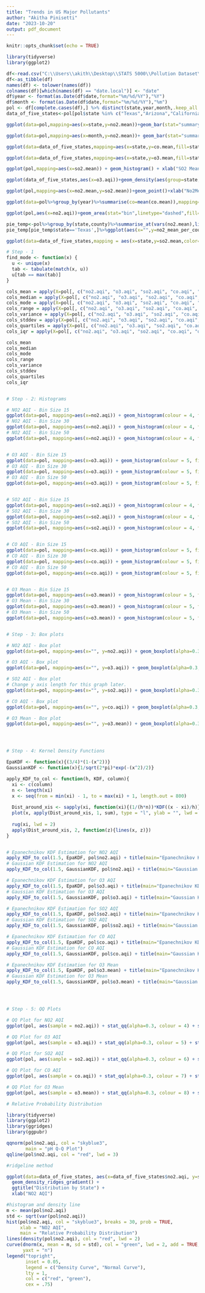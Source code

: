 ---
title: "Trends in US Major Pollutants"
author: "Akitha Pinisetti"
date: "2023-10-20"
output: pdf_document
---

```{r setup, include=FALSE}
knitr::opts_chunk$set(echo = TRUE)
```
```{r}
library(tidyverse)
library(ggplot2)
```

```{r}
df<-read.csv("C:\\Users\\akith\\Desktop\\STATS 5000\\Pollution Dataset\\pollution_us_2000_2016.csv")
df<-as_tibble(df)
names(df) <- tolower(names(df))
colnames(df)[which(names(df) == "date.local")] <- "date"
df$year <- format(as.Date(df$date,format="%m/%d/%Y"),"%Y")
df$month <- format(as.Date(df$date,format="%m/%d/%Y"),"%m")
pol <- df[complete.cases(df),] %>% distinct(state,year,month,.keep_all = TRUE)
data_of_five_states<-pol[pol$state %in% c("Texas","Arizona","California","Colorado","Florida"),]

ggplot(data=pol,mapping=aes(x=state,y=no2.mean))+geom_bar(stat="summary",fill="steelblue")+theme(axis.text.x = element_text(angle = 90, vjust = 0.5)) + ylab("NO2 Mean") +ggtitle("NO2 Mean Across All US States")+theme(plot.title=element_text(color="black", size=14,face="bold.italic",hjust=0.5),axis.title.x=element_text(color="black",size=14,face="bold"),axis.title.y = element_text(color="black", size=14, face="bold"))

ggplot(data=pol,mapping=aes(x=month,y=no2.mean))+ geom_bar(stat="summary",fill="grey")+theme(axis.text.x=element_text(angle=90,vjust=0.5))+ ggtitle("NO2 Mean Value monthly")+ylab("NO2 Mean")+ theme(plot.title=element_text(color="black",size=14,face="bold.italic",hjust=0.5),axis.title.x=element_text(color="black",size=14,face="bold"),axis.title.y=element_text(color="black",size=14,face="bold"))

ggplot(data=data_of_five_states,mapping=aes(x=state,y=co.mean,fill=state))+geom_boxplot(alpha=0.3)+ylab("CO Mean") + ggtitle("CO Mean of 5 US States") + theme(plot.title =element_text(color="black",size=14,face="bold.italic",hjust=0.5),axis.title.x=element_text(color="black", size=14, face="bold"),axis.title.y = element_text(color="black", size=14, face="bold"))

ggplot(data=data_of_five_states,mapping=aes(x=state,y=o3.mean,fill=state))+geom_violin()+ stat_summary(fun="mean") + ylab("O3 Mean")+ggtitle("O3 Mean of 5 US States")+theme(plot.title=element_text(color="black",size=14,face="bold.italic",hjust=0.5),axis.title.x=element_text(color="black",size=14,face="bold"),axis.title.y=element_text(color="black",size=14,face="bold"))

ggplot(pol,mapping=aes(x=so2.mean)) + geom_histogram() + xlab("SO2 Mean") + ggtitle("SO2 Meandistribution")+theme(plot.title = element_text(color="black", size=14, face="bold.italic",hjust=0.5),axis.title.x=element_text(color="black",size=14, face="bold"),axis.title.y = element_text(color="black", size=14, face="bold"))

ggplot(data_of_five_states,aes(x=o3.aqi))+geom_density(aes(group=state,color=state,fill=state),alpha=0.3) + xlab("O3 Air Quality Index") + ggtitle("O3 Air Quality Index of 5 US States")+theme(plot.title=element_text(color="black",size=14,face="bold.italic",hjust=0.5),axis.title.x=element_text(color="black",size=14,face="bold"),axis.title.y=element_text(color="black", size=14, face="bold"))

ggplot(pol,mapping=aes(x=no2.mean,y=so2.mean))+geom_point()+xlab("No2Mean")+ylab("SO2Mean")+ggtitle("Scatter plot of NO2 Vs SO2 Mean")+theme(plot.title = element_text(color="black",size=14,face="bold.italic",hjust=0.5),axis.title.x=element_text(color="black", size=14, face="bold"), axis.title.y = element_text(color="black", size=14, face="bold"))

ggplot(data=pol%>%group_by(year)%>%summarise(co=mean(co.mean)),mapping=aes(x=year,y=co,group=1))+ geom_line(color="#00AFBB", size = 2) + geom_point() + ylab("CO Mean")+ggtitle("CO Mean Value Over Years") + theme(plot.title=element_text(color="black",size=14,face="bold.italic",hjust=0.5),axis.title.x=element_text(color="black",size=14,face="bold"),axis.title.y=element_text(color="black", size=14, face="bold"))

ggplot(pol,aes(x=no2.aqi))+geom_area(stat="bin",linetype="dashed",fill="lightblue",color="black")+geom_vline(aes(xintercept=mean(no2.aqi)),color="blue",linetype="dashed", size=1) +  xlab("NO2 Air Quality Index") + ggtitle("NO2 Air Quality Index distirbution Area Graph")+ theme(plot.title=element_text(color="black",size=14, face="bold.italic",hjust=0.5),axis.title.x=element_text(color="black",size=14,face="bold"),axis.title.y = element_text(color="black", size=14, face="bold"))

pie_temp<-pol%>%group_by(state,county)%>%summarise_at(vars(no2.mean),list(no2_mean_per_county=mean))
pie_temp[pie_temp$state=='Texas',]%>%ggplot(aes(x="",y=no2_mean_per_county,fill=county))+geom_col(color="black")+ geom_text(aes(label=round(no2_mean_per_county,digit=2)),position=position_stack(vjust=0.5))+coord_polar(theta="y")+ scale_fill_brewer() + theme_bw() + ylab("")+xlab("O3 Mean Per County")+ggtitle("")+theme(plot.title = element_text(color="black", size=14, face="bold.italic",hjust=0.5),axis.title.x=element_text(color="black",size=14,face="bold"),axis.title.y=element_text(color="black", size=14, face="bold"))

ggplot(data=data_of_five_states,mapping = aes(x=state,y=so2.mean,color=state)) + geom_point()+ ggtitle("SO2 Mean of 5 US States")+theme(plot.title =element_text(color="black",size=14,face="bold.italic",hjust=0.5),axis.title.x=element_text(color="black",size=14,face="bold"),axis.title.y= element_text(color="black", size=14, face="bold")) +ylab("so2 mean")

# Step - 1
find_mode <- function(x) {
  u <- unique(x)
  tab <- tabulate(match(x, u))
  u[tab == max(tab)]
}

cols_mean = apply(X=pol[, c("no2.aqi", "o3.aqi", "so2.aqi", "co.aqi", "o3.mean")], 2, mean)
cols_median = apply(X=pol[, c("no2.aqi", "o3.aqi", "so2.aqi", "co.aqi", "o3.mean")], 2, median)
cols_mode = apply(X=pol[, c("no2.aqi", "o3.aqi", "so2.aqi", "co.aqi", "o3.mean")], 2, find_mode)
cols_range = apply(X=pol[, c("no2.aqi", "o3.aqi", "so2.aqi", "co.aqi", "o3.mean")], 2, range)
cols_variance = apply(X=pol[, c("no2.aqi", "o3.aqi", "so2.aqi", "co.aqi", "o3.mean")], 2, var)
cols_stddev = apply(X=pol[, c("no2.aqi", "o3.aqi", "so2.aqi", "co.aqi", "o3.mean")], 2, sd)
cols_quartiles = apply(X=pol[, c("no2.aqi", "o3.aqi", "so2.aqi", "co.aqi", "o3.mean")], 2, quantile)
cols_iqr = apply(X=pol[, c("no2.aqi", "o3.aqi", "so2.aqi", "co.aqi", "o3.mean")], 2, IQR)

cols_mean
cols_median
cols_mode
cols_range
cols_variance
cols_stddev
cols_quartiles
cols_iqr


# Step - 2: Histograms 

# NO2 AQI - Bin Size 15
ggplot(data=pol, mapping=aes(x=no2.aqi)) + geom_histogram(colour = 4, fill = "grey", bins = 15) + xlab("NO2 AQI") + ylab("Count") + theme(axis.text.x = element_text(angle = 90, vjust = 0.5)) + ggtitle("Histogram of NO2 AQI with Bin size of 15") + theme(plot.title=element_text(color="black", size=14, face="bold.italic", hjust=0.5), axis.title.x=element_text(color="black", size=14, face="bold"), axis.title.y = element_text(color="black", size=14, face="bold"))
# NO2 AQI - Bin Size 30
ggplot(data=pol, mapping=aes(x=no2.aqi)) + geom_histogram(colour = 4, fill = "grey", bins = 30) + xlab("NO2 AQI") + ylab("Count") + theme(axis.text.x = element_text(angle = 90, vjust = 0.5)) + ggtitle("Histogram of NO2 AQI with Bin size of 30") + theme(plot.title=element_text(color="black", size=14, face="bold.italic", hjust=0.5), axis.title.x=element_text(color="black", size=14, face="bold"), axis.title.y = element_text(color="black", size=14, face="bold"))
# NO2 AQI - Bin Size 50
ggplot(data=pol, mapping=aes(x=no2.aqi)) + geom_histogram(colour = 4, fill = "grey", bins = 50) + xlab("NO2 AQI") + ylab("Count") + theme(axis.text.x = element_text(angle = 90, vjust = 0.5)) + ggtitle("Histogram of NO2 AQI with Bin size of 50") + theme(plot.title=element_text(color="black", size=14, face="bold.italic", hjust=0.5), axis.title.x=element_text(color="black", size=14, face="bold"), axis.title.y = element_text(color="black", size=14, face="bold"))


# O3 AQI - Bin Size 15
ggplot(data=pol, mapping=aes(x=o3.aqi)) + geom_histogram(colour = 5, fill = "blue", bins = 15) + xlab("O3 AQI") + ylab("Count") + theme(axis.text.x = element_text(angle = 90, vjust = 0.5)) + ggtitle("Histogram of O3 AQI with Bin size of 15") + theme(plot.title=element_text(color="black", size=14, face="bold.italic", hjust=0.5),axis.title.x=element_text(color="black",size=14,face="bold"), axis.title.y = element_text(color="black", size=14, face="bold"))
# O3 AQI - Bin Size 30
ggplot(data=pol, mapping=aes(x=o3.aqi)) + geom_histogram(colour = 5, fill = "blue", bins = 30) + xlab("O3 AQI") + ylab("Count") + theme(axis.text.x = element_text(angle = 90, vjust = 0.5)) + ggtitle("Histogram of O3 AQI with Bin size of 30") + theme(plot.title=element_text(color="black", size=14, face="bold.italic", hjust=0.5),axis.title.x=element_text(color="black",size=14,face="bold"), axis.title.y = element_text(color="black", size=14, face="bold"))
# O3 AQI - Bin Size 50
ggplot(data=pol, mapping=aes(x=o3.aqi)) + geom_histogram(colour = 5, fill = "blue", bins = 50) + xlab("O3 AQI") + ylab("Count") + theme(axis.text.x = element_text(angle = 90, vjust = 0.5)) + ggtitle("Histogram of O3 AQI with Bin size of 50") + theme(plot.title=element_text(color="black", size=14, face="bold.italic", hjust=0.5),axis.title.x=element_text(color="black",size=14,face="bold"), axis.title.y = element_text(color="black", size=14, face="bold"))


# SO2 AQI - Bin Size 15
ggplot(data=pol, mapping=aes(x=so2.aqi)) + geom_histogram(colour = 4, fill = "red", bins = 15) + xlab("SO2 AQI") + ylab("Count") + theme(axis.text.x = element_text(angle = 90, vjust = 0.5)) + ggtitle("Histogram of SO2 AQI with Bin size of 15") + theme(plot.title=element_text(color="black", size=14, face="bold.italic", hjust=0.5),axis.title.x=element_text(color="black",size=14,face="bold"), axis.title.y = element_text(color="black", size=14, face="bold"))
# SO2 AQI - Bin Size 30
ggplot(data=pol, mapping=aes(x=so2.aqi)) + geom_histogram(colour = 4, fill = "red", bins = 30) + xlab("SO2 AQI") + ylab("Count") + theme(axis.text.x = element_text(angle = 90, vjust = 0.5)) + ggtitle("Histogram of SO2 AQI with Bin size of 30") + theme(plot.title=element_text(color="black", size=14, face="bold.italic", hjust=0.5),axis.title.x=element_text(color="black",size=14,face="bold"), axis.title.y = element_text(color="black", size=14, face="bold"))
# SO2 AQI - Bin Size 50
ggplot(data=pol, mapping=aes(x=so2.aqi)) + geom_histogram(colour = 4, fill = "red", bins = 50) + xlab("SO2 AQI") + ylab("Count") + theme(axis.text.x = element_text(angle = 90, vjust = 0.5)) + ggtitle("Histogram of SO2 AQI with Bin size of 50") + theme(plot.title=element_text(color="black", size=14, face="bold.italic", hjust=0.5),axis.title.x=element_text(color="black",size=14,face="bold"), axis.title.y = element_text(color="black", size=14, face="bold"))


# CO AQI - Bin Size 15
ggplot(data=pol, mapping=aes(x=co.aqi)) + geom_histogram(colour = 5, fill = "black", bins = 15) + xlab("CO AQI") + ylab("Count") + theme(axis.text.x = element_text(angle = 90, vjust = 0.5)) + ggtitle("Histogram of CO AQI with Bin size of 15") + theme(plot.title=element_text(color="black", size=14, face="bold.italic",hjust=0.5),axis.title.x=element_text(color="black",size=14,face="bold"), axis.title.y = element_text(color="black", size=14, face="bold"))
# CO AQI - Bin Size 30
ggplot(data=pol, mapping=aes(x=co.aqi)) + geom_histogram(colour = 5, fill = "black", bins = 30) + xlab("CO AQI") + ylab("Count") + theme(axis.text.x = element_text(angle = 90, vjust = 0.5)) + ggtitle("Histogram of CO AQI with Bin size of 30") + theme(plot.title=element_text(color="black", size=14, face="bold.italic",hjust=0.5),axis.title.x=element_text(color="black",size=14,face="bold"), axis.title.y = element_text(color="black", size=14, face="bold"))
# CO AQI - Bin Size 50
ggplot(data=pol, mapping=aes(x=co.aqi)) + geom_histogram(colour = 5, fill = "black", bins = 50) + xlab("CO AQI") + ylab("Count") + theme(axis.text.x = element_text(angle = 90, vjust = 0.5)) + ggtitle("Histogram of CO AQI with Bin size of 50") + theme(plot.title=element_text(color="black", size=14, face="bold.italic",hjust=0.5),axis.title.x=element_text(color="black",size=14,face="bold"), axis.title.y = element_text(color="black", size=14, face="bold"))


# O3 Mean - Bin Size 15
ggplot(data=pol, mapping=aes(x=o3.mean)) + geom_histogram(colour = 5, fill = "white", bins = 15) + xlab("O3 Mean") + ylab("Count") + theme(axis.text.x = element_text(angle = 90, vjust = 0.5)) + ggtitle("Histogram of O3 Mean column with Bin size of 15") + theme(plot.title=element_text(color="black", size=14, face="bold.italic",hjust=0.5),axis.title.x=element_text(color="black",size=14,face="bold"), axis.title.y = element_text(color="black", size=14, face="bold"))
# O3 Mean - Bin Size 30
ggplot(data=pol, mapping=aes(x=o3.mean)) + geom_histogram(colour = 5, fill = "white", bins = 30) + xlab("O3 Mean") + ylab("Count") + theme(axis.text.x = element_text(angle = 90, vjust = 0.5)) + ggtitle("Histogram of O3 Mean column with Bin size of 30") + theme(plot.title=element_text(color="black", size=14, face="bold.italic",hjust=0.5),axis.title.x=element_text(color="black",size=14,face="bold"), axis.title.y = element_text(color="black", size=14, face="bold"))
# O3 Mean - Bin Size 50
ggplot(data=pol, mapping=aes(x=o3.mean)) + geom_histogram(colour = 5, fill = "white", bins = 50) + xlab("O3 Mean") + ylab("Count") + theme(axis.text.x = element_text(angle = 90, vjust = 0.5)) + ggtitle("Histogram of O3 Mean column with Bin size of 50") + theme(plot.title=element_text(color="black", size=14, face="bold.italic",hjust=0.5),axis.title.x=element_text(color="black",size=14,face="bold"), axis.title.y = element_text(color="black", size=14, face="bold"))


# Step - 3: Box plots

# NO2 AQI - Box plot
ggplot(data=pol, mapping=aes(x="", y=no2.aqi)) + geom_boxplot(alpha=0.3, colour = 4, fill = "grey") + stat_summary(geom="text", fun=quantile ,aes(label=sprintf("%1.1f", ..y..)), position=position_nudge(x=0.43), size=3) + ylab("NO2 AQI") + theme(axis.text.x = element_text(angle = 90, vjust = 0.5)) + ggtitle("Boxplot of NO2 AQI with Quartiles") + theme(plot.title=element_text(color="black", size=14, face="bold.italic",hjust=0.5),axis.title.x=element_text(color="black",size=14,face="bold"), axis.title.y = element_text(color="black", size=14, face="bold"))

# O3 AQI - Box plot
ggplot(data=pol, mapping=aes(x="", y=o3.aqi)) + geom_boxplot(alpha=0.3, colour = 5, fill = "blue") + stat_summary(geom="text", fun=quantile ,aes(label=sprintf("%1.1f", ..y..)), position=position_nudge(x=0.43), size=3) + ylab("O3 AQI") + theme(axis.text.x = element_text(angle = 90, vjust = 0.5)) + ggtitle("Boxplot of O3 AQI with Quartiles") + theme(plot.title=element_text(color="black", size=14, face="bold.italic",hjust=0.5),axis.title.x=element_text(color="black",size=14,face="bold"), axis.title.y = element_text(color="black", size=14, face="bold"))

# SO2 AQI - Box plot
# Change y axis length for this graph later.
ggplot(data=pol, mapping=aes(x="", y=so2.aqi)) + geom_boxplot(alpha=0.3, colour = 4, fill = "red") + stat_summary(geom="text", fun=quantile ,aes(label=sprintf("%1.1f", ..y..)), position=position_nudge(x=0.43), size=3) + ylab("SO2 AQI") + theme(axis.text.x = element_text(angle = 90, vjust = 0.5)) + ggtitle("Boxplot of SO2 AQI with Quartiles") + theme(plot.title=element_text(color="black", size=14, face="bold.italic",hjust=0.5),axis.title.x=element_text(color="black",size=14,face="bold"), axis.title.y = element_text(color="black", size=14, face="bold"))

# CO AQI - Box plot
ggplot(data=pol, mapping=aes(x="", y=co.aqi)) + geom_boxplot(alpha=0.3, colour = 5, fill = "black") + stat_summary(geom="text", fun=quantile ,aes(label=sprintf("%1.1f", ..y..)), position=position_nudge(x=0.43), size=3) + ylab("CO AQI") + theme(axis.text.x = element_text(angle = 90, vjust = 0.5)) + ggtitle("Boxplot of CO AQI with Quartiles") + theme(plot.title=element_text(color="black", size=14, face="bold.italic",hjust=0.5),axis.title.x=element_text(color="black",size=14,face="bold"), axis.title.y = element_text(color="black", size=14, face="bold"))

# O3 Mean - Box plot
ggplot(data=pol, mapping=aes(x="", y=o3.mean)) + geom_boxplot(alpha=0.3, colour = 5, fill = "white") + stat_summary(geom="text", fun=quantile ,aes(label=sprintf("%1.1f", ..y..)), position=position_nudge(x=0.43), size=3) + ylab("O3 Mean") + theme(axis.text.x = element_text(angle = 90, vjust = 0.5)) + ggtitle("Boxplot of O3 Mean column with Quartiles") + theme(plot.title=element_text(color="black", size=14, face="bold.italic",hjust=0.5),axis.title.x=element_text(color="black",size=14,face="bold"), axis.title.y = element_text(color="black", size=14, face="bold"))




# Step - 4: Kernel Density Functions

EpaKDF <- function(x){(3/4)*(1-(x^2))}
GaussianKDF <- function(x){1/sqrt(2*pi)*exp(-(x^2)/2)}

apply_KDF_to_col <- function(h, KDF, column){
  xi <- c(column)
  n <- length(xi)
  x <- seq(from = min(xi) - 1, to = max(xi) + 1, length.out = 800)
  
  Dist_around_xis <- sapply(xi, function(xi){(1/(h*n))*KDF((x - xi)/h)})
  plot(x, apply(Dist_around_xis, 1, sum), type = "l", ylab = "", lwd = 2)
  
  rug(xi, lwd = 2)
  apply(Dist_around_xis, 2, function(z){lines(x, z)})
}


# Epanechnikov KDF Estimation for NO2 AQI
apply_KDF_to_col(1.5, EpaKDF, pol$no2.aqi) + title(main="Epanechnikov KDF for NO2 AQI")
# Gaussian KDF Estimation for NO2 AQI
apply_KDF_to_col(1.5, GaussianKDF, pol$no2.aqi) + title(main="Gaussian KDF for NO2 AQI")

# Epanechnikov KDF Estimation for O3 AQI
apply_KDF_to_col(1.5, EpaKDF, pol$o3.aqi) + title(main="Epanechnikov KDF for O3 AQI")
# Gaussian KDF Estimation for O3 AQI
apply_KDF_to_col(1.5, GaussianKDF, pol$o3.aqi) + title(main="Gaussian KDF for O3 AQI")

# Epanechnikov KDF Estimation for SO2 AQI
apply_KDF_to_col(1.5, EpaKDF, pol$so2.aqi) + title(main="Epanechnikov KDF for SO2 AQI")
# Gaussian KDF Estimation for SO2 AQI
apply_KDF_to_col(1.5, GaussianKDF, pol$so2.aqi) + title(main="Gaussian KDF for SO2 AQI")

# Epanechnikov KDF Estimation for CO AQI
apply_KDF_to_col(1.5, EpaKDF, pol$co.aqi) + title(main="Epanechnikov KDF for CO AQI")
# Gaussian KDF Estimation for CO AQI
apply_KDF_to_col(1.5, GaussianKDF, pol$co.aqi) + title(main="Gaussian KDF for CO AQI")

# Epanechnikov KDF Estimation for O3 Mean
apply_KDF_to_col(1.5, EpaKDF, pol$o3.mean) + title(main="Epanechnikov KDF for O3 Mean")
# Gaussian KDF Estimation for O3 Mean
apply_KDF_to_col(1.5, GaussianKDF, pol$o3.mean) + title(main="Gaussian KDF for O3 Mean")




# Step - 5: QQ Plots

# QQ Plot for NO2 AQI
ggplot(pol, aes(sample = no2.aqi)) + stat_qq(alpha=0.3, colour = 4) + stat_qq_line(colour="black")  + xlab("Normal Theoretical Quantiles") + ylab("NO2 AQI") + theme(axis.text.x = element_text(angle = 90, vjust = 0.5)) + ggtitle("QQ Plot of NO2 AQI") + theme(plot.title=element_text(color="black", size=14, face="bold.italic",hjust=0.5),axis.title.x=element_text(color="black",size=14,face="bold"), axis.title.y = element_text(color="black", size=14, face="bold"))

# QQ Plot for O3 AQI
ggplot(pol, aes(sample = o3.aqi)) + stat_qq(alpha=0.3, colour = 5) + stat_qq_line(colour="black") + xlab("Normal Theoretical Quantiles") + ylab("O3 AQI") + theme(axis.text.x = element_text(angle = 90, vjust = 0.5)) + ggtitle("QQ Plot of O3 AQI") + theme(plot.title=element_text(color="black", size=14, face="bold.italic",hjust=0.5),axis.title.x=element_text(color="black",size=14,face="bold"), axis.title.y = element_text(color="black", size=14, face="bold"))

# QQ Plot for SO2 AQI
ggplot(pol, aes(sample = so2.aqi)) + stat_qq(alpha=0.3, colour = 6) + stat_qq_line(colour="black") + xlab("Normal Theoretical Quantiles") + ylab("SO2 AQI") + theme(axis.text.x = element_text(angle = 90, vjust = 0.5)) + ggtitle("QQ Plot of SO2 AQI") + theme(plot.title=element_text(color="black", size=14, face="bold.italic",hjust=0.5),axis.title.x=element_text(color="black",size=14,face="bold"), axis.title.y = element_text(color="black", size=14, face="bold"))

# QQ Plot for CO AQI
ggplot(pol, aes(sample = co.aqi)) + stat_qq(alpha=0.3, colour = 7) + stat_qq_line(colour="black") + xlab("Normal Theoretical Quantiles") + ylab("CO AQI") + theme(axis.text.x = element_text(angle = 90, vjust = 0.5)) + ggtitle("QQ Plot of CO AQI") + theme(plot.title=element_text(color="black", size=14, face="bold.italic",hjust=0.5),axis.title.x=element_text(color="black",size=14,face="bold"), axis.title.y = element_text(color="black", size=14, face="bold"))

# QQ Plot for O3 Mean
ggplot(pol, aes(sample = o3.mean)) + stat_qq(alpha=0.3, colour = 8) + stat_qq_line(colour="black") + xlab("Normal Theoretical Quantiles") + ylab("O3 Mean") + theme(axis.text.x = element_text(angle = 90, vjust = 0.5)) + ggtitle("QQ Plot of O3 Mean") + theme(plot.title=element_text(color="black", size=14, face="bold.italic",hjust=0.5),axis.title.x=element_text(color="black",size=14,face="bold"), axis.title.y = element_text(color="black", size=14, face="bold"))
```

```{r}
# Relative Probability Distribution

library(tidyverse)
library(ggplot2)
library(ggridges)
library(ggpubr)

qqnorm(pol$no2.aqi, col = "skyblue3", 
       main = "pH Q-Q Plot")
qqline(pol$no2.aqi, col = "red", lwd = 3)

#ridgeline method

ggplot(data=data_of_five_states, aes(x=data_of_five_states$no2.aqi, y=state, fill=state)) +
  geom_density_ridges_gradient() +
  ggtitle("Distribution by State") +
  xlab("NO2 AQI")

#histogram and density line
m <- mean(pol$no2.aqi)
std <- sqrt(var(pol$no2.aqi))
hist(pol$no2.aqi, col = "skyblue3", breaks = 30, prob = TRUE,
     xlab = "NO2 AQI",
     main = "Relative Probability Distribution") 
lines(density(pol$no2.aqi), col = "red", lwd = 2)
curve(dnorm(x, mean = m, sd = std), col = "green", lwd = 2, add = TRUE, 
      yaxt = "n")
legend("topright",   
       inset = 0.05,
       legend = c("Density Curve", "Normal Curve"),
       lty = 1,
       col = c("red", "green"),
       cex = .75)
```
